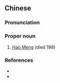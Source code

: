 ==Chinese==
{{zh-forms}}

===Pronunciation===
{{zh-pron
|m=Hǎo Méng
|cat=pn
}}

===Proper noun===
{{zh-proper noun}}

# [[w:Hao Meng|Hao Meng]] (died 198)

===References===
* {{pedialite|郝萌|lang=zh}}
* {{pedialite|Hao Meng}}